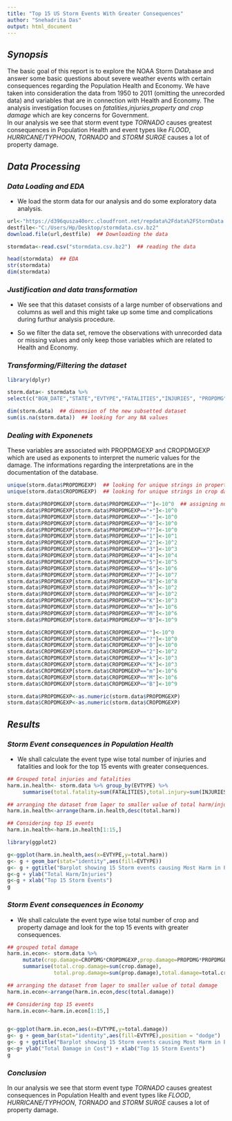 ---
title: "Top 15 US Storm Events With Greater Consequences"
author: "Snehadrita Das"
output: html_document
---

## *Synopsis*  

The basic goal of this report is to explore the NOAA Storm Database and answer some basic questions about severe weather events with certain consequences regarding the Population Health and Economy. We have taken into consideration the data from 1950 to 2011 (omitting the unrecorded data) and variables that are in connection with Health and Economy. The analysis investigation focuses on *fatalities*,*injuries*,*property and crop damage* which are key concerns for Government.  
In our analysis we see that storm event type *TORNADO* causes greatest consequences in Population Health and event types like *FLOOD*, *HURRICANE/TYPHOON*, *TORNADO* and *STORM SURGE* causes a lot of property damage.  

## *Data Processing*  

### *Data Loading and EDA*  

* We load the storm data for our analysis and do some exploratory data analysis.  

```{r cache=TRUE}
url<-"https://d396qusza40orc.cloudfront.net/repdata%2Fdata%2FStormData.csv.bz2"
destfile<-"C:/Users/Hp/Desktop/stormdata.csv.bz2"
download.file(url,destfile)  ## Downloading the data 

stormdata<-read.csv("stormdata.csv.bz2")  ## reading the data 

head(stormdata)  ## EDA
str(stormdata)
dim(stormdata)
```

### *Justification and data transformation*  

* We see that this dataset consists of a large number of observations and columns as well and this might take up some time and complications during furthur analysis procedure.   

* So we filter the data set, remove the observations with unrecorded data or missing values and only keep those variables which are related to Health and Economy.  

### *Transforming/Filtering the dataset*  

```{r}
library(dplyr)

storm.data<- stormdata %>% 
select(c("BGN_DATE","STATE","EVTYPE","FATALITIES","INJURIES", "PROPDMG","PROPDMGEXP","CROPDMG", "CROPDMGEXP")) %>%filter(INJURIES>0 | FATALITIES>0 | PROPDMG>0 | CROPDMG>0)

dim(storm.data)  ## dimension of the new subsetted dataset
sum(is.na(storm.data))  ## looking for any NA values

```

### *Dealing with Exponenets*  

These variables are associated with PROPDMGEXP and CROPDMGEXP which are used as exponents to interpret the numeric values for the damage. The informations regarding the interpretations are in the documentation of the database.   

```{r cache=TRUE}
unique(storm.data$PROPDMGEXP)  ## looking for unique strings in property damage exponent
unique(storm.data$CROPDMGEXP)  ## looking for unique strings in crop damage exponent

storm.data$PROPDMGEXP[storm.data$PROPDMGEXP==""]<-10^0  ## assigning numeric values
storm.data$PROPDMGEXP[storm.data$PROPDMGEXP=="+"]<-10^0
storm.data$PROPDMGEXP[storm.data$PROPDMGEXP=="-"]<-10^0
storm.data$PROPDMGEXP[storm.data$PROPDMGEXP=="0"]<-10^0
storm.data$PROPDMGEXP[storm.data$PROPDMGEXP=="?"]<-10^0
storm.data$PROPDMGEXP[storm.data$PROPDMGEXP=="1"]<-10^1
storm.data$PROPDMGEXP[storm.data$PROPDMGEXP=="2"]<-10^2
storm.data$PROPDMGEXP[storm.data$PROPDMGEXP=="3"]<-10^3
storm.data$PROPDMGEXP[storm.data$PROPDMGEXP=="4"]<-10^4
storm.data$PROPDMGEXP[storm.data$PROPDMGEXP=="5"]<-10^5
storm.data$PROPDMGEXP[storm.data$PROPDMGEXP=="6"]<-10^6
storm.data$PROPDMGEXP[storm.data$PROPDMGEXP=="7"]<-10^7
storm.data$PROPDMGEXP[storm.data$PROPDMGEXP=="8"]<-10^8
storm.data$PROPDMGEXP[storm.data$PROPDMGEXP=="h"]<-10^2
storm.data$PROPDMGEXP[storm.data$PROPDMGEXP=="H"]<-10^2
storm.data$PROPDMGEXP[storm.data$PROPDMGEXP=="K"]<-10^3
storm.data$PROPDMGEXP[storm.data$PROPDMGEXP=="m"]<-10^6
storm.data$PROPDMGEXP[storm.data$PROPDMGEXP=="M"]<-10^6
storm.data$PROPDMGEXP[storm.data$PROPDMGEXP=="B"]<-10^9

storm.data$CROPDMGEXP[storm.data$CROPDMGEXP==""]<-10^0
storm.data$CROPDMGEXP[storm.data$CROPDMGEXP=="?"]<-10^0
storm.data$CROPDMGEXP[storm.data$CROPDMGEXP=="0"]<-10^0
storm.data$CROPDMGEXP[storm.data$CROPDMGEXP=="2"]<-10^2
storm.data$CROPDMGEXP[storm.data$CROPDMGEXP=="k"]<-10^3
storm.data$CROPDMGEXP[storm.data$CROPDMGEXP=="K"]<-10^3
storm.data$CROPDMGEXP[storm.data$CROPDMGEXP=="m"]<-10^6
storm.data$CROPDMGEXP[storm.data$CROPDMGEXP=="M"]<-10^6
storm.data$CROPDMGEXP[storm.data$CROPDMGEXP=="B"]<-10^9

storm.data$PROPDMGEXP<-as.numeric(storm.data$PROPDMGEXP)
storm.data$CROPDMGEXP<-as.numeric(storm.data$CROPDMGEXP)
```

## *Results*  

### *Storm Event consequences in Population Health*  

* We shall calculate the event type wise total number of injuries and fatalities and look for the top 15 events with greater consequences.   

```{r}
## Grouped total injuries and fatalities 
harm.in.health<- storm.data %>% group_by(EVTYPE) %>% 
     summarise(total.fatality=sum(FATALITIES),total.injury=sum(INJURIES),total.harm=sum(FATALITIES)+sum(INJURIES))

## arranging the dataset from lager to smaller value of total harm/injuries
harm.in.health<-arrange(harm.in.health,desc(total.harm)) 

## Considering top 15 events
harm.in.health<-harm.in.health[1:15,]

library(ggplot2)

g<-ggplot(harm.in.health,aes(x=EVTYPE,y=total.harm))
g<- g + geom_bar(stat="identity",aes(fill=EVTYPE))
g<- g + ggtitle("Barplot showing 15 Storm events causing Most Harm in Population Health")
g<-g + ylab("Total Harm/Injuries")
g<-g + xlab("Top 15 Storm Events")
g
```

### *Storm Event consequences in Economy*  

* We shall calculate the event type wise total number of crop and property damage and look for the top 15 events with greater consequences.   

```{r}
## grouped total damage
harm.in.econ<- storm.data %>% 
     mutate(crop.damage=CROPDMG*CROPDMGEXP,prop.damage=PROPDMG*PROPDMGEXP) %>% group_by(EVTYPE) %>%
     summarise(total.crop.damage=sum(crop.damage),
               total.prop.damage=sum(prop.damage),total.damage=total.crop.damage+total.prop.damage)

## arranging the dataset from lager to smaller value of total damage
harm.in.econ<-arrange(harm.in.econ,desc(total.damage))

## Considering top 15 events
harm.in.econ<-harm.in.econ[1:15,]


g<-ggplot(harm.in.econ,aes(x=EVTYPE,y=total.damage))
g<- g + geom_bar(stat="identity",aes(fill=EVTYPE),position = "dodge")
g<- g + ggtitle("Barplot showing 15 Storm events causing Most Harm in Economy")
g<-g+ ylab("Total Damage in Cost") + xlab("Top 15 Storm Events")
g
```

### *Conclusion*  

In our analysis we see that storm event type *TORNADO* causes greatest consequences in Population Health and event types like *FLOOD*, *HURRICANE/TYPHOON*, *TORNADO* and *STORM SURGE* causes a lot of property damage.  
